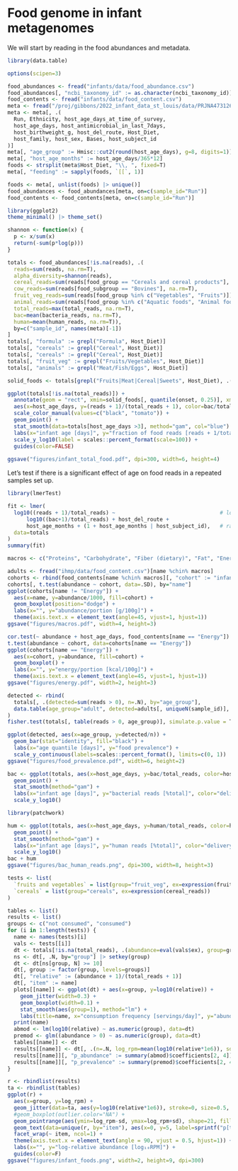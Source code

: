 # Food genome in infant metagenomes

We will start by reading in the food abundances and metadata.

```r
library(data.table)

options(scipen=3)

food_abundances <- fread("infants/data/food_abundance.csv")
food_abundances[, "ncbi_taxonomy_id" := as.character(ncbi_taxonomy_id)]
food_contents <- fread("infants/data/food_content.csv")
meta <- fread("/proj/gibbons/2022_infant_data_st_louis/data/PRJNA473126.tsv")
meta <- meta[, .(
  Run, Ethnicity, host_age_days_at_time_of_survey, 
  host_age_days, host_antimicrobial_in_last_7days, 
  host_birthweight_g, host_del_route, Host_Diet, 
  host_family, host_sex, Bases, host_subject_id
)]
meta[, "age_group" := Hmisc::cut2(round(host_age_days), g=8, digits=1)]
meta[, "host_age_months" := host_age_days/365*12]
foods <- strsplit(meta$Host_Diet, "\\, ", fixed=T)
meta[, "feeding" := sapply(foods, `[[`, 1)]

foods <- meta[, unlist(foods) |> unique()]
food_abundances <- food_abundances[meta, on=c(sample_id="Run")]
food_contents <- food_contents[meta, on=c(sample_id="Run")]
```

```r
library(ggplot2)
theme_minimal() |> theme_set()

shannon <- function(x) {
  p <- x/sum(x)
  return(-sum(p*log(p)))
}

totals <- food_abundances[!is.na(reads), .(
  reads=sum(reads, na.rm=T),
  alpha_diversity=shannon(reads),
  cereal_reads=sum(reads[food_group == "Cereals and cereal products"], na.rm=T),
  cow_reads=sum(reads[food_subgroup == "Bovines"], na.rm=T),
  fruit_veg_reads=sum(reads[food_group %in% c("Vegetables", "Fruits")]),
  animal_reads=sum(reads[food_group %in% c("Aquatic foods", "Animal foods")]),
  total_reads=max(total_reads, na.rm=T),
  bac=mean(bacteria_reads, na.rm=T),
  human=mean(human_reads, na.rm=T)), 
  by=c("sample_id", names(meta)[-1])
]
totals[, "formula" := grepl("Formula", Host_Diet)]
totals[, "cereals" := grepl("Cereal", Host_Diet)]
totals[, "cereals" := grepl("Cereal", Host_Diet)]
totals[, "fruit_veg" := grepl("Fruits/Vegetables", Host_Diet)]
totals[, "animals" := grepl("Meat/Fish/Eggs", Host_Diet)]

solid_foods <- totals[grepl("Fruits|Meat|Cereal|Sweets", Host_Diet), .(onset=min(host_age_days)), by="host_subject_id"]

ggplot(totals[!is.na(total_reads)]) +
  annotate(geom = "rect", xmin=solid_foods[, quantile(onset, 0.25)], xmax=solid_foods[, quantile(onset, 0.75)], ymin=0, ymax=Inf, fill="black", color=NA, alpha=0.15) +
  aes(x=host_age_days, y=(reads + 1)/(total_reads + 1), color=bac/total_reads < 0.95) +
  scale_color_manual(values=c("black", "tomato")) +
  geom_point() +
  stat_smooth(data=totals[host_age_days >3], method="gam", col="blue") +
  labs(x="infant age [days]", y="fraction of food reads [reads + 1/total]") +
  scale_y_log10(label = scales::percent_format(scale=100)) + 
  guides(color=FALSE)
  
ggsave("figures/infant_total_food.pdf", dpi=300, width=6, height=4)
```

Let's test if there is a significant effect of age on food reads in a repeated samples set up.

```r
library(lmerTest)

fit <- lmer(
  log10((reads + 1)/total_reads) ~                                 # log-relative abundance of foods 
      log10((bac+1)/total_reads) + host_del_route +                    # correct for bacterial reads and delivery route
      host_age_months + (1 + host_age_months | host_subject_id),   # random effects for individuals
  data=totals
)
summary(fit)
```


```r
macros <- c("Proteins", "Carbohydrate", "Fiber (dietary)", "Fat", "Energy", "Fatty acids") 

adults <- fread("ihmp/data/food_content.csv")[name %chin% macros]
cohorts <- rbind(food_contents[name %chin% macros][, "cohort" := "infants"], adults[, "cohort" := "adults"], fill=T)
cohorts[, t.test(abundance ~ cohort, data=.SD), by="name"]
ggplot(cohorts[name != "Energy"]) +
  aes(x=name, y=abundance/1000, fill=cohort) +
  geom_boxplot(position="dodge") + 
  labs(x="", y="abundance/portion [g/100g]") +
  theme(axis.text.x = element_text(angle=45, vjust=1, hjust=1))
ggsave("figures/macros.pdf", width=4, height=3)
```

```r
cor.test(~ abundance + host_age_days, food_contents[name == "Energy"])
t.test(abundance ~ cohort, data=cohorts[name == "Energy"])
ggplot(cohorts[name == "Energy"]) +
  aes(x=cohort, y=abundance, fill=cohort) +
  geom_boxplot() + 
  labs(x="", y="energy/portion [kcal/100g]") +
  theme(axis.text.x = element_text(angle=45, vjust=1, hjust=1))
ggsave("figures/energy.pdf", width=2, height=3)
```

```r
detected <- rbind(
  totals[, .(detected=sum(reads > 0), n=.N), by="age_group"],
  data.table(age_group="adult", detected=adults[, uniqueN(sample_id)], n=365)
)
fisher.test(totals[, table(reads > 0, age_group)], simulate.p.value = T)

ggplot(detected, aes(x=age_group, y=detected/n)) +
  geom_bar(stat="identity", fill="black") +
  labs(x="age quantile [days]", y="food prevalence") +
  scale_y_continuous(labels=scales::percent_format(), limits=c(0, 1))
ggsave("figures/food_prevalence.pdf", width=6, height=2)
```

```r
bac <- ggplot(totals, aes(x=host_age_days, y=bac/total_reads, color=host_del_route)) +
  geom_point() +
  stat_smooth(method="gam") +
  labs(x="infant age [days]", y="bacterial reads [%total]", color="delivery route") +
  scale_y_log10()
```

```r
library(patchwork)

hum <- ggplot(totals, aes(x=host_age_days, y=human/total_reads, color=host_del_route)) +
  geom_point() +
  stat_smooth(method="gam") +
  labs(x="infant age [days]", y="human reads [%total]", color="delivery route") +
  scale_y_log10()
bac + hum
ggsave("figures/bac_human_reads.png", dpi=300, width=8, height=3)
```

```r

tests <- list(
  `fruits and vegetables` = list(group="fruit_veg", ex=expression(fruit_veg_reads)),
  `cereals` = list(group="cereals", ex=expression(cereal_reads))
)

tables <- list()
results <- list()
groups <- c("not consumed", "consumed")
for (i in 1:length(tests)) {
  name <- names(tests)[i]
  vals <- tests[[i]]
  dt <- totals[!is.na(total_reads), .(abundance=eval(vals$ex), group=groups[.SD[[vals$group]] + 1], total_reads)]
  ns <- dt[, .N, by="group"] |> setkey(group)
  dt <- dt[ns[group, N] >= 10]
  dt[, group := factor(group, levels=groups)]
  dt[, "relative" := (abundance + 1)/(total_reads + 1)]
  dt[, "item" := name]
  plots[[name]] <- ggplot(dt) + aes(x=group, y=log10(relative)) + 
    geom_jitter(width=0.3) + 
    geom_boxplot(width=0.1) + 
    stat_smooth(aes(group=1), method="lm") + 
    labs(title=name, x="consumption frequency [servings/day]", y="abundance")
  print(name)
  abmod <- lm(log10(relative) ~ as.numeric(group), data=dt)
  premod <- glm((abundance > 0) ~ as.numeric(group), data=dt)
  tables[[name]] <- dt
  results[[name]] <- dt[, .(n=.N, log_rpm=mean(log10(relative*1e6)), sd=sd(log10(relative)), detected=sum(abundance > 0), item=name), by="group"]
  results[[name]][, "p_abundance" := summary(abmod)$coefficients[2, 4]]
  results[[name]][, "p_prevalence" := summary(premod)$coefficients[2, 4]]
}
```

```r
r <- rbindlist(results)
ta <- rbindlist(tables)
ggplot(r) +
  aes(x=group, y=log_rpm) +
  geom_jitter(data=ta, aes(y=log10(relative*1e6)), stroke=0, size=0.5, width=0.3) +
  #geom_boxplot(outlier.color="NA") +
  geom_pointrange(aes(ymin=log_rpm-sd, ymax=log_rpm+sd), shape=21, fill="white") +
  geom_text(data=unique(r, by="item"), aes(x=0, y=5, label=sprintf("p[t-test]=%.2g\np[logit]=%.2g", p_abundance, p_prevalence)), size=3, vjust=1, hjust=0, nudge_y=0.5) +
  facet_wrap(~ item, ncol=1) +
  theme(axis.text.x = element_text(angle = 90, vjust = 0.5, hjust=1)) +
  labs(x="", y="log-relative abundance [log₁₀RPM]") +
  guides(color=F)
ggsave("figures/infant_foods.png", width=2, height=9, dpi=300)
```

